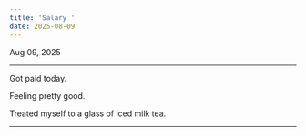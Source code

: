 ```yaml
---
title: 'Salary '
date: 2025-08-09
---
```


Aug 09, 2025

---

Got paid today.

Feeling pretty good.

Treated myself to a glass of iced milk tea.

---

<ApngCanvas
  className="inline-block w-[180px] h-[180px]"
  skeletonClassName="inline-block w-[180px] h-[180px]"
  autoPlay
  loop
  src="https://raw.githubusercontent.com/godchu/blog-assets/refs/heads/main/line-packs-v2/67623b3dfeefbb031e01547f/025/025_animation/025_animation.png"
  showSkeleton
/>
